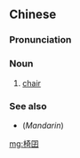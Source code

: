 ==Chinese==
{{zh-forms}}

===Pronunciation===
{{zh-pron
|md=iē-giāng
|cat=n
}}

===Noun===
{{zh-noun}}

# {{lb|zh|Min Dong}} [[chair]]

===See also===
* (''Mandarin'') {{zh-l|椅子}}

[[mg:椅囝]]